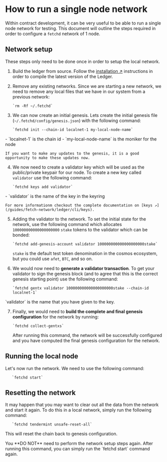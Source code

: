 
# How to run a single node network

Within contract development, it can be very useful to be able to run a single node network for
testing. This document will outline the steps required in order to configure a `fetchd` network of 1 node.

## Network setup

<Callout type="info" emoji="ℹ️">
  These steps only need to be done once in order to setup the local network.
</Callout>

1. Build the ledger from source. Follow the [installation ↗️](/guides/fetch-network/ledger/installation) instructions in order to compile the latest version of the Ledger.

2. Remove any existing networks. Since we are starting a new network, we need to remove any local files that we have in our system from a previous network:

       `rm -Rf ~/.fetchd`

3. We can now create an initial genesis. Lets create the initial genesis file (`~/.fetchd/config/genesis.json`) with the following command:

       `fetchd init --chain-id localnet-1 my-local-node-name`

<Callout type="info" emoji="ℹ️">
  - `localnet-1` is the chain id
  - `my-local-node-name` is the moniker for the node
</Callout>

    If you want to make any updates to the genesis, it is a good opportunity to make these updates now.

4. We now need to create a validator key which will be used as the public/private keypair for our node. To create a new key called `validator` use the following command:

       `fetchd keys add validator`

<Callout type="info" emoji="ℹ️">
  - `validator` is the name of the key in the keyring
</Callout>

    For more informationm checkout the complete documentation on [keys ↗️](/guides/fetch-network/ledger/cli/keys).

5. Adding the validator to the network. To set the initial state for the network, use the following command which allocates `100000000000000000000` `stake` tokens to the validator which can be bonded:

       `fetchd add-genesis-account validator 100000000000000000000stake`

    `stake` is the default test token denomination in the cosmos ecosystem, but you could use `afet`, `BTC`, and so on.

6. We would now need to **generate a validator transaction**. To get your validator to sign the genesis block (and to agree that this is the correct genesis starting point) use the following command:

       `fetchd gentx validator 100000000000000000000stake --chain-id localnet-1`

<Callout type="info" emoji="ℹ️">
  `validator` is the name that you have given to the key.
</Callout>

7. Finally, we would need to **build the complete and final genesis configuration** for the network by running:

       `fetchd collect-gentxs`

    After running this command, the network will be successfully configured and you have computed the final genesis configuration for the network.

## Running the local node

Let's now run the network. We need to use the following command:

       `fetchd start`

## Resetting the network

It may happen that you may want to clear out all the data from the network and start it again. To do this in a local network, simply run the following command:

       `fetchd tendermint unsafe-reset-all`

This will reset the chain back to genesis configuration.

<Callout type="warning" emoji="⚠️">
  You **DO NOT** need to perform the network setup steps again. After running this command, you can simply run the `fetchd start` command again.
</Callout>
